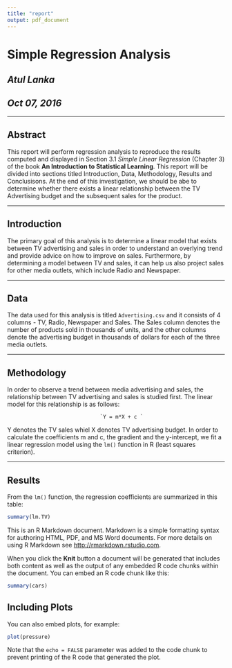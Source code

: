 ```yaml
---
title: "report"
output: pdf_document
---
```

#                             Simple Regression Analysis
##                                    *Atul Lanka*
##                                   *Oct 07, 2016*

---

## Abstract

This report will perform regression analysis to reproduce the results computed and displayed in Section 3.1 *Simple Linear Regression* (Chapter 3) of the book **An Introduction to Statistical Learning**. This report will be divided into sections titled Introduction, Data, Methodology, Results and Conclusisons. At the end of this investigation, we should be abe to determine whether there exists a linear relationship between the TV Advertising budget and the subsequent sales for the product. 

---

## Introduction

The primary goal of this analysis is to determine a linear model that exists between TV advertising and sales in order to understand an overlying trend and provide advice on how to improve on sales. Furthermore, by determining a model between TV and sales, it can help us also project sales for other media outlets, which include Radio and Newspaper. 

---

## Data

The data used for this analysis is titled `Advertising.csv` and it consists of 4 columns - TV, Radio, Newspaper and Sales. The Sales column denotes the number of products sold in thousands of units, and the other columns denote the advertising budget in thousands of dollars for each of the three media outlets. 

---

## Methodology 

In order to observe a trend between media advertising and sales, the relationship between TV advertising and sales is studied first. The linear model for this relationship is as follows:

                                  `Y = m*X + c `

Y denotes the TV sales whiel X denotes TV advertising budget. In order to calculate the coefficients m and c, the gradient and the y-intercept, we fit a linear regression model using the `lm()` function in R (least squares criterion). 

---

## Results

From the `lm()` function, the regression coefficients are summarized in this table:

```r
summary(lm.TV)
```



This is an R Markdown document. Markdown is a simple formatting syntax for authoring HTML, PDF, and MS Word documents. For more details on using R Markdown see <http://rmarkdown.rstudio.com>.

When you click the **Knit** button a document will be generated that includes both content as well as the output of any embedded R code chunks within the document. You can embed an R code chunk like this:

```r
summary(cars)
```

## Including Plots

You can also embed plots, for example:

```r
plot(pressure)
```

Note that the `echo = FALSE` parameter was added to the code chunk to prevent printing of the R code that generated the plot.
